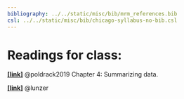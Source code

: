 ```yaml
---
bibliography: ../../static/misc/bib/mrm_references.bib
csl: ../../static/misc/bib/chicago-syllabus-no-bib.csl
---
```


# Readings for class:
[**[link]**](http://statsthinking21.org/summarizing-data.html) @poldrack2019 Chapter 4: Summarizing data.

[**[link]**](https://tinlizzie.org/histograms/) @lunzer

